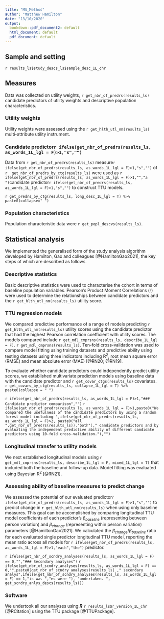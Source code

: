 ```yaml
---
title: "MS_Method"
author: "Matthew Hamilton"
date: "13/10/2020"
output:
  bookdown::pdf_document2: default
  html_document: default
  pdf_document: default
---
```

## Sample and setting
`r results_ls$study_descs_ls$sample_desc_1L_chr`

## Measures
Data was collected on utility weights, `r get_nbr_of_predrs(results_ls)` candidate predictors of utility weights and descriptive population characteristics. 

### Utility weights
Utility weights were assessed using the `r get_hlth_utl_nm(results_ls)` multi-attribute utility instrument.

### Candidate predictor`r ifelse(get_nbr_of_predrs(results_ls, as_words_1L_lgl = F)>1,"s","")`
Data from `r get_nbr_of_predrs(results_ls)` measure`r ifelse(get_nbr_of_predrs(results_ls, as_words_1L_lgl = F)>1,"s","")` of `r  get_nbr_of_predrs_by_ctg(results_ls)` were used as `r ifelse(get_nbr_of_predrs(results_ls, as_words_1L_lgl = F)>1,"","a ")`candidate predictor`r ifelse(get_nbr_of_predrs(results_ls, as_words_1L_lgl = F)>1,"s","")` to construct TTU models. 

`r get_predrs_by_ctg(results_ls, long_desc_1L_lgl = T) %>% paste0(collapse=" ")`

### Population characteristics
Population characteristic data were `r get_popl_descvs(results_ls)`.

## Statistical analysis
We implemented the generalised form of the study analysis algorithm developed by Hamilton, Gao and colleagues [@HamiltonGao2021], the key steps of which are described as follows.

### Descriptive statistics
Basic descriptive statistics were used to characterise the cohort in terms of baseline population variables. Pearson’s Product Moment Correlations (*r*) were used to determine the relationships between candidate predictors and the `r get_hlth_utl_nm(results_ls)` utility score.

### TTU regression models 
We compared predictive performance of a range of models predicting `r get_hlth_utl_nm(results_ls)` utility scores using the candidate predictor that had the highest Pearson correlation coefficient with utility scores. The models compared include `r get_mdl_cmprsns(results_ls, describe_1L_lgl = F)`. `r get_mdl_cmprsns(results_ls)`. Ten-fold cross-validation was used to compare model fitting using training datasets and predictive ability using testing datasets using three indicators including R^2^, root mean square error (RMSE) and mean absolute error (MAE)  [@RN20; @RN19].

To evaluate whether candidate predictors could independently predict utility scores, we established multivariate prediction models using baseline data with the candidate predictor and `r get_covar_ctgs(results_ls)` covariates. `r get_covars_by_ctg(results_ls, collapse_1L_lgl = T) %>% paste0(collapse = " ")`

`r ifelse(get_nbr_of_predrs(results_ls, as_words_1L_lgl = F)>1,"### Candidate predictor comparison","")`
`r ifelse(get_nbr_of_predrs(results_ls, as_words_1L_lgl = F)>1,paste0("We compared the usefulness of the candidate predictors by using a random forest model including ",ifelse(get_nbr_of_predrs(results_ls, as_words_1L_lgl = F)>2, paste0("all ",get_nbr_of_predrs(results_ls)),"both")," candidate predictors and by evaluating the independent predictive ability of different candidate predictors using 10-fold cross-validation."),"")`

### Longitudinal transfer to utility models
We next established longitudinal models using `r get_mdl_cmprsns(results_ls, describe_1L_lgl = F, mixed_1L_lgl = T)` that included both the baseline and follow-up data. Model fitting was evaluated using Bayesian R^2^ [@RN21].

### Assessing ability of baseline measures to predict change
We assessed the potential of our evaluated predictor`r ifelse(get_nbr_of_predrs(results_ls, as_words_1L_lgl = F)>1,"s","")` to predict change in `r get_hlth_utl_nm(results_ls)` when using only baseline measures. This goal can be accomplished by comparing longitudinal TTU model coefficients of each predictor's ${\beta}_{baseline}$ (representing between person variation) and ${\beta}_{change}$ (representing within person variation) parameters [@HamiltonGao2021]. We calculated the ${\beta}_{change}/{\beta}_{baseline}$ ratio for each evaluated single predictor longitudinal TTU model, reporting the mean ratio across all models for `r ifelse(get_nbr_of_predrs(results_ls, as_words_1L_lgl = F)>1,"each","the")` predictor.

`r ifelse(get_nbr_of_scndry_analyses(results_ls, as_words_1L_lgl = F) == 0,"","### Secondary analyses")`
`r ifelse(get_nbr_of_scndry_analyses(results_ls, as_words_1L_lgl = F) == 0,"",paste0(get_nbr_of_scndry_analyses(results_ls) ," secondary analys",ifelse(get_nbr_of_scndry_analyses(results_ls, as_words_1L_lgl = F) == 1,"is was ","es were "), "undertaken. ", get_scndry_anlys_descs(results_ls)))`

### Software
We undertook all our analyses using  ***R*** `r results_ls$r_version_1L_chr` [@RCitation] using the TTU package [@TTUPackage]. 
